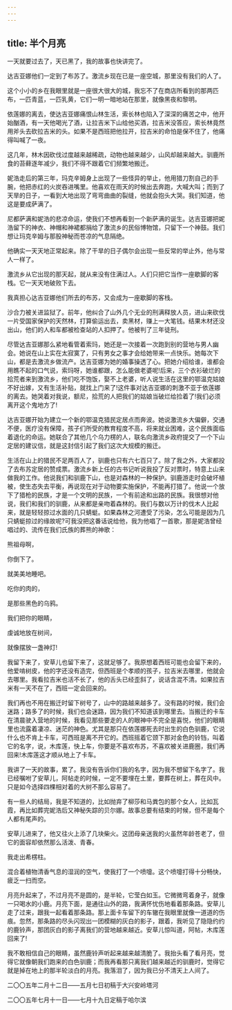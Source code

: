 ```yaml
---
---
---
```

title: 半个月亮
---




一天就要过去了，天已黑了，我的故事也快讲完了。

达吉亚娜他们一定到了布苏了。激流乡现在已是一座空城，那里没有我们的人了。

这个小小的乡在我眼里就是一座很大很大的城，我忘不了在商店所看到的那两匹布，一匹青蓝，一匹乳黄，它们一明一暗地站在那里，就像黑夜和黎明。

依莲娜的离去，使达吉亚娜痛恨山林生活，索长林也陷入了深深的痛苦之中，他开始酗酒，有一天他喝光了酒，让拉吉米下山给他买酒，拉吉米没答应，索长林竟然用斧头去砍拉吉米的头。如果不是西班把他拉开，拉吉米的命怕是保不住了，他痛得叫喊了一夜。

这几年，林木因砍伐过度越来越稀疏，动物也越来越少，山风却越来越大。驯鹿所食的苔藓逐年减少，我们不得不跟着它们频繁地搬迁。

妮浩走后的第三年，玛克辛姆身上出现了一些怪异的举止，他用猎刀割自己的手腕，他把赤红的火炭吞进嘴里。他喜欢在雨天的时候出去奔跑，大喊大叫；而到了天旱的日子，一看到大地出现了弯弯曲曲的裂缝，他就会抱头大哭。我们知道，他这是要成萨满了。

尼都萨满和妮浩的悲凉命运，使我们不想再看到一个新萨满的诞生。达吉亚娜把妮浩留下的神衣、神帽和神裙都捐给了激流乡的民俗博物馆，只留下一个神鼓。我们想让玛克辛姆与那股神秘而苍凉的气息隔绝。

他确实一天天地正常起来。除了干旱的日子偶尔会出现一些反常的举止外，他与常人一样了。

激流乡从它出现的那天起，就从来没有住满过人。人们只把它当作一座歇脚的客栈。它一天天地破败下去。

我真担心达吉亚娜他们所去的布苏，又会成为一座歇脚的客栈。

沙合力被关进监狱了。前年，他纠合了山外几个无业的刑满释放人员，进山来砍伐一片受国家保护的天然林，打算偷运出去，卖黑材，赚上一大笔钱。结果木材还没出山，他们的人和车都被检查站的人扣押了。他被判了三年徒刑。

尽管达吉亚娜那么紧地看管着索玛，她还是一次接着一次跑到别的营地与男人幽会。她说在山上实在太寂寞了，只有男女之事才会给她带来一点快乐。她每次下山，都是去激流乡做流产。达吉亚娜为她的婚事操透了心。把她介绍给谁，谁都会用瞧不起的口气说，索玛呀，她谁都跟，怎么能做老婆呢!后来，三个衣衫破烂的拾荒者来到激流乡，他们吃不饱饭，娶不上老婆，听人说生活在这里的鄂温克姑娘不好出嫁，又有生活补贴，就找上门来了!这件事对达吉亚娜的刺激不亚于依莲娜的离去。她哭着对我说，额尼，拾荒的人把我们的姑娘当破烂给捡着了!我们必须离开这个鬼地方了!

达吉亚娜开始为建立一个新的鄂温克猎民定居点而奔波。她说激流乡大偏僻，交通不便，医疗没有保障，孩子们所受的教育程度不高，将来就业困难，这个民族面临着退化的命运。她联合了其他几个乌力楞的人，联名向激流乡政府提交了一个下山定居的建议信，就是这封信引起了我们这次大规模的搬迁。

生活在山上的猎民不足两百人了，驯鹿也只有六七百只了。除了我之外，大家都投了去布苏定居的赞成票。激流乡新上任的古书记听说我投了反对票时，特意上山来做我的工作。他说我们和驯鹿下山，也是对森林的一种保护。驯鹿游走时会破坏植被，使生态失去平衡，再说现在对于动物要实施保护，不能再打猎了。他说一个放下了猎枪的民族，才是一个文明的民族，一个有前途和出路的民族。我很想对他说，我们和我们的驯鹿，从来都是亲吻着森林的。我们与数以万计的伐木人比起来，就是轻轻掠过水面的几只蜻蜓。如果森林之河遭受了污染，怎么可能是因为几只蜻蜓掠过的缘故呢?可我没把这番话说给他，我为他唱了一首歌，那是妮浩曾经唱过的、流传在我们氏族的葬熊的神歌：

熊祖母啊，

你倒下了。

就美美地睡吧。

吃你的肉的，

是那些黑色的乌鸦。

我们把你的眼睛，

虔诚地放在树间，

就像摆放一盏神灯!



我留下来了，安草儿也留下来了，这就足够了。我原想着西班可能也会留下来的，他爱啃树皮，他的字还没有造完，但西班是个孝顺的孩子，拉吉米去哪里，他就会去哪里。我看拉吉米也活不长了，他的舌头已经歪斜了，说话含混不清。如果拉吉米有一天不在了，西班一定会回来的。

我们再也不用在搬迁时留下树号了，山中的路越来越多了。没有路的时候，我们会迷路；路多了的时候，我们也会迷路，因为我们不知道该到哪里去。当搬迁的卡车在清晨驶入营地的时候，我看见那些要走的人的眼神中不完全是喜悦，他们的眼睛里也流露着凄凉、迷茫的神色。尤其是那只在依莲娜死去时出生的白色驯鹿，它说什么也不肯上卡车，可西班是离不开它的。西班摇着它颈下那对金色的铃铛，叫着它的名字，说，木库莲，快上车，你要是不喜欢布苏，不喜欢被关进鹿圈，我们再回来!木库莲这才顺从地上了卡车。

我讲了一天的故事，累了。我没有告诉你们我的名字，因为我不想留下名字了。我已经嘱咐了安草儿，阿帖走的时候，一定不要埋在土里，要葬在树上，葬在风中。只是如今选择四棵相对着的大树不那么容易了。

有一些人的结局，我是不知道的，比如抛弃了柳莎和马粪包的那个女人，比如瓦霞，再比如葬完妮浩后又神秘失踪的贝尔娜。故事总要有结束的时候，但不是每个人都有尾声的。

安草儿进来了，他又往火上添了几块柴火。这团母亲送我的火虽然年龄苍老了，但它的面容却依然那么活泼、青春。

我走出希楞柱。

混合着植物清香气息的湿润的空气，使我打了一个喷嚏。这个喷嚏打得十分畅快，疲乏一扫而空。

月亮升起来了，不过月亮不是圆的，是半轮，它莹白如玉。它微微弯着身子，就像一只喝水的小鹿。月亮下面，是通往山外的路，我满怀忧伤地看着那条路。安草儿走了过来，跟我一起看着那条路。那上面卡车留下的车辙在我眼里就像一道道的伤痕。忽然，那条路的尽头闪现出一团模糊的灰白的影子，跟着，我听见了隐隐约约的鹿铃声，那团灰白的影子离我们的营地越来越近。安草儿惊叫道，阿帖，木库莲回来了!

我不敢相信自己的眼睛，虽然鹿铃声听起来越来越清脆了。我抬头看了看月亮，觉得它就像朝我们跑来的白色驯鹿；而我再看那只离我们越来越近的驯鹿时，觉得它就是掉在地上的那半轮淡白的月亮。我落泪了，因为我已分不清天上人间了。

二〇〇五年二月十二日——五月七日初稿于大兴安岭塔河

二〇〇五年七月十一日——七月十九日定稿于哈尔滨